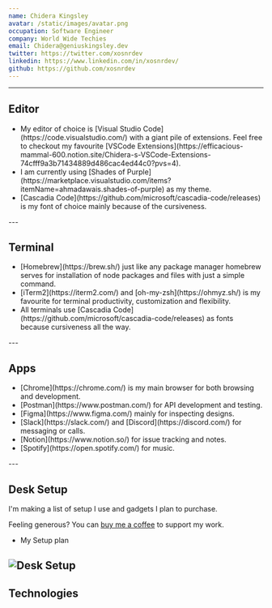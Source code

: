 ```yaml
---
name: Chidera Kingsley
avatar: /static/images/avatar.png
occupation: Software Engineer
company: World Wide Techies
email: Chidera@geniuskingsley.dev
twitter: https://twitter.com/xosnrdev
linkedin: https://www.linkedin.com/in/xosnrdev/
github: https://github.com/xosnrdev
---
```


---

## Editor

<ul>
  <li>
    My editor of choice is [Visual Studio Code](https://code.visualstudio.com/) with a giant pile of
    extensions. Feel free to checkout my favourite [VSCode
    Extensions](https://efficacious-mammal-600.notion.site/Chidera-s-VSCode-Extensions-74cfff9a3b71434889d486cac4ed44c0?pvs=4).
  </li>
  <li>
    I am currently using [Shades of
    Purple](https://marketplace.visualstudio.com/items?itemName=ahmadawais.shades-of-purple) as my
    theme.
  </li>
  <li>
    [Cascadia Code](https://github.com/microsoft/cascadia-code/releases) is my font of choice mainly
    because of the cursiveness.
  </li>
</ul>
---

## Terminal

<ul>
  <li>
    [Homebrew](https://brew.sh/) just like any package manager homebrew serves for installation of
    node packages and files with just a simple command.
  </li>
  <li>
    [iTerm2](https://iterm2.com/) and [oh-my-zsh](https://ohmyz.sh/) is my favourite for terminal
    productivity, customization and flexibility.
  </li>
  <li>
    All terminals use [Cascadia Code](https://github.com/microsoft/cascadia-code/releases) as fonts
    because cursiveness all the way.
  </li>
</ul>
---

## Apps

<ul>
  <li>[Chrome](https://chrome.com/) is my main browser for both browsing and development.</li>
  <li>[Postman](https://www.postman.com/) for API development and testing.</li>
  <li>[Figma](https://www.figma.com/) mainly for inspecting designs.</li>
  <li>[Slack](https://slack.com/) and [Discord](https://discord.com/) for messaging or calls.</li>
  <li>[Notion](https://www.notion.so/) for issue tracking and notes.</li>
  <li>[Spotify](https://open.spotify.com/) for music.</li>
</ul>
---

## Desk Setup

I'm making a list of setup I use and gadgets I plan to purchase.

Feeling generous? You can [buy me a coffee](https://www.buymeacoffee.com/Spadechaser) to support my work.

- My Setup plan

<Image
  src="https://res.cloudinary.com/dc5x1aox7/image/upload/v1694133705/IMG_4800_hdz9qo.webp"
  alt="Desk Setup"
  width={500}
  height={400}
  className="pointer-events-none rounded-md"
/>
---

## Technologies
